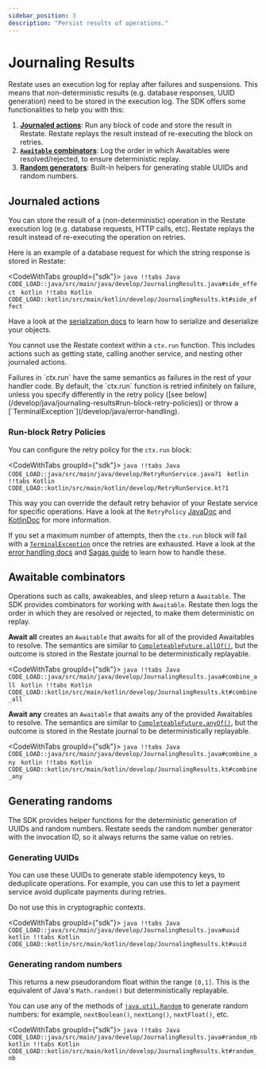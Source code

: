 ```yaml
---
sidebar_position: 3
description: "Persist results of operations."
---
```



# Journaling Results

Restate uses an execution log for replay after failures and suspensions.
This means that non-deterministic results (e.g. database responses, UUID generation) need to be stored in the execution log.
The SDK offers some functionalities to help you with this:
1. **[Journaled actions](/develop/java/journaling-results#journaled-actions)**: Run any block of code and store the result in Restate. Restate replays the result instead of re-executing the block on retries.
2. **[`Awaitable` combinators](/develop/java/journaling-results#awaitable-combinators)**: Log the order in which Awaitables were resolved/rejected, to ensure deterministic replay.
3. **[Random generators](/develop/java/journaling-results#generating-randoms)**: Built-in helpers for generating stable UUIDs and random numbers.


## Journaled actions
You can store the result of a (non-deterministic) operation in the Restate execution log (e.g. database requests, HTTP calls, etc).
Restate replays the result instead of re-executing the operation on retries.

Here is an example of a database request for which the string response is stored in Restate:

<CodeWithTabs groupId={"sdk"}>
    ```java !!tabs Java
    CODE_LOAD::java/src/main/java/develop/JournalingResults.java#side_effect
    ```
    ```kotlin !!tabs Kotlin
    CODE_LOAD::kotlin/src/main/kotlin/develop/JournalingResults.kt#side_effect
    ```
</CodeWithTabs>

Have a look at the [serialization docs](/develop/java/serialization) to learn how to serialize and deserialize your objects.

You cannot use the Restate context within a `ctx.run` function.
This includes actions such as getting state, calling another service, and nesting other journaled actions.

<Admonition type="note" title="Failure semantics">
Failures in `ctx.run` have the same semantics as failures in the rest of your handler code.
By default, the `ctx.run` function is retried infinitely on failure, unless you specify differently in the retry policy ([see below](/develop/java/journaling-results#run-block-retry-policies)) or throw a [`TerminalException`](/develop/java/error-handling).
</Admonition>

### Run-block Retry Policies

You can configure the retry policy for the `ctx.run` block:

<CodeWithTabs groupId={"sdk"}>
    ```java !!tabs Java
    CODE_LOAD::java/src/main/java/develop/RetryRunService.java?1
    ```
    ```kotlin !!tabs Kotlin
    CODE_LOAD::kotlin/src/main/kotlin/develop/RetryRunService.kt?1
    ```
</CodeWithTabs>

This way you can override the default retry behavior of your Restate service for specific operations.
Have a look at the `RetryPolicy` [JavaDoc](https://docs.restate.dev/javadocs/dev/restate/sdk/common/RetryPolicy.html) and [KotlinDoc](https://docs.restate.dev/ktdocs/sdk-api-kotlin/dev.restate.sdk.kotlin/-retry-policy/index.html) for more information.

If you set a maximum number of attempts, then the `ctx.run` block will fail with a [`TerminalException`](/develop/java/error-handling) once the retries are exhausted.
Have a look at the [error handling docs](/develop/java/error-handling) and [Sagas guide](/guides/sagas) to learn how to handle these.

## Awaitable combinators
Operations such as calls, awakeables, and sleep return a `Awaitable`.
The SDK provides combinators for working with `Awaitable`.
Restate then logs the order in which they are resolved or rejected, to make them deterministic on replay.


**Await all** creates an `Awaitable` that awaits for all of the provided Awaitables to resolve.
The semantics are similar to [`CompleteableFuture.allOf()`](https://docs.oracle.com/en/java/javase/17/docs/api/java.base/java/util/concurrent/CompletableFuture.html#allOf(java.util.concurrent.CompletableFuture...)), but the outcome is stored in the Restate journal to be deterministically replayable.

<CodeWithTabs groupId={"sdk"}>
    ```java !!tabs Java
    CODE_LOAD::java/src/main/java/develop/JournalingResults.java#combine_all
    ```
    ```kotlin !!tabs Kotlin
    CODE_LOAD::kotlin/src/main/kotlin/develop/JournalingResults.kt#combine_all
    ```
</CodeWithTabs>

**Await any** creates an `Awaitable` that awaits any of the provided Awaitables to resolve.
The semantics are similar to [`CompleteableFuture.anyOf()`](https://docs.oracle.com/en/java/javase/17/docs/api/java.base/java/util/concurrent/CompletableFuture.html#anyOf(java.util.concurrent.CompletableFuture...)), but the outcome is stored in the Restate journal to be deterministically replayable.

<CodeWithTabs groupId={"sdk"}>
    ```java !!tabs Java
    CODE_LOAD::java/src/main/java/develop/JournalingResults.java#combine_any
    ```
    ```kotlin !!tabs Kotlin
    CODE_LOAD::kotlin/src/main/kotlin/develop/JournalingResults.kt#combine_any
    ```
</CodeWithTabs>

## Generating randoms
The SDK provides helper functions for the deterministic generation of UUIDs and random numbers.
Restate seeds the random number generator with the invocation ID, so it always returns the same value on retries.


### Generating UUIDs

You can use these UUIDs to generate stable idempotency keys, to deduplicate operations. For example, you can use this to let a payment service avoid duplicate payments during retries.

Do not use this in cryptographic contexts.

<CodeWithTabs groupId={"sdk"}>
    ```java !!tabs Java
    CODE_LOAD::java/src/main/java/develop/JournalingResults.java#uuid
    ```
    ```kotlin !!tabs Kotlin
    CODE_LOAD::kotlin/src/main/kotlin/develop/JournalingResults.kt#uuid
    ```
</CodeWithTabs>

### Generating random numbers

This returns a new pseudorandom float within the range `[0,1]`.
This is the equivalent of Java's `Math.random()` but deterministically replayable.

You can use any of the methods of [`java.util.Random`](https://docs.oracle.com/en/java/javase/11/docs/api/java.base/java/util/Random.html) to generate random numbers: for example, `nextBoolean()`, `nextLong()`, `nextFloat()`, etc.

<CodeWithTabs groupId={"sdk"}>
    ```java !!tabs Java
    CODE_LOAD::java/src/main/java/develop/JournalingResults.java#random_nb
    ```
    ```kotlin !!tabs Kotlin
    CODE_LOAD::kotlin/src/main/kotlin/develop/JournalingResults.kt#random_nb
    ```
</CodeWithTabs>


